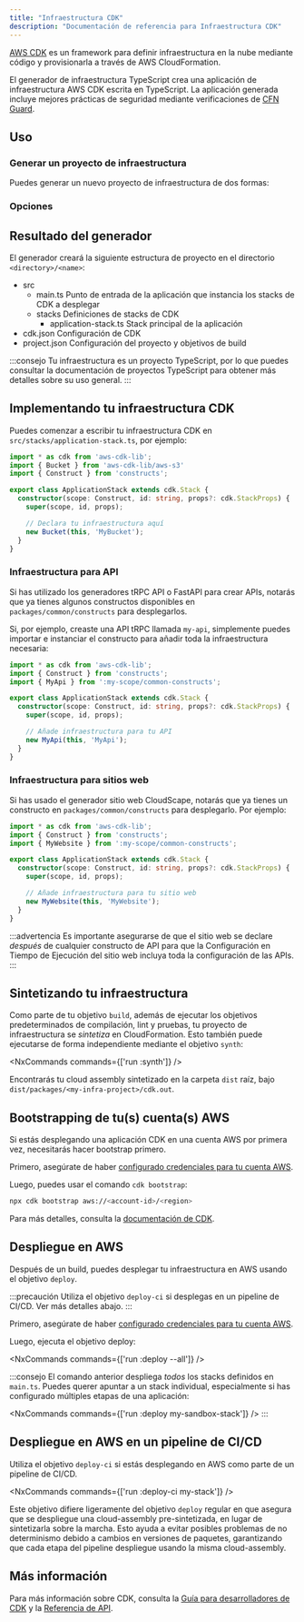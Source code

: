 ```yaml
---
title: "Infraestructura CDK"
description: "Documentación de referencia para Infraestructura CDK"
---
```





[AWS CDK](https://docs.aws.amazon.com/cdk/v2/guide/home.html) es un framework para definir infraestructura en la nube mediante código y provisionarla a través de AWS CloudFormation.

El generador de infraestructura TypeScript crea una aplicación de infraestructura AWS CDK escrita en TypeScript. La aplicación generada incluye mejores prácticas de seguridad mediante verificaciones de [CFN Guard](https://docs.aws.amazon.com/cfn-guard/latest/ug/what-is-guard.html).

## Uso

### Generar un proyecto de infraestructura

Puedes generar un nuevo proyecto de infraestructura de dos formas:

<RunGenerator generator="ts#infra" />

### Opciones

<GeneratorParameters generator="ts#infra" />

## Resultado del generador

El generador creará la siguiente estructura de proyecto en el directorio `<directory>/<name>`:

<FileTree>

  - src
    - main.ts Punto de entrada de la aplicación que instancia los stacks de CDK a desplegar
    - stacks Definiciones de stacks de CDK
      - application-stack.ts Stack principal de la aplicación
  - cdk.json Configuración de CDK
  - project.json Configuración del proyecto y objetivos de build

</FileTree>

:::consejo
Tu infraestructura es un proyecto TypeScript, por lo que puedes consultar la <Link path="guides/typescript-project">documentación de proyectos TypeScript</Link> para obtener más detalles sobre su uso general.
:::

## Implementando tu infraestructura CDK

Puedes comenzar a escribir tu infraestructura CDK en `src/stacks/application-stack.ts`, por ejemplo:

```ts title="src/stacks/application-stack.ts" {9-10}
import * as cdk from 'aws-cdk-lib';
import { Bucket } from 'aws-cdk-lib/aws-s3'
import { Construct } from 'constructs';

export class ApplicationStack extends cdk.Stack {
  constructor(scope: Construct, id: string, props?: cdk.StackProps) {
    super(scope, id, props);

    // Declara tu infraestructura aquí
    new Bucket(this, 'MyBucket');
  }
}
```

### Infraestructura para API

Si has utilizado los generadores <Link path="guides/trpc">tRPC API</Link> o <Link path="guides/fastapi">FastAPI</Link> para crear APIs, notarás que ya tienes algunos constructos disponibles en `packages/common/constructs` para desplegarlos.

Si, por ejemplo, creaste una API tRPC llamada `my-api`, simplemente puedes importar e instanciar el constructo para añadir toda la infraestructura necesaria:

```ts title="src/stacks/application-stack.ts" {3, 9-10}
import * as cdk from 'aws-cdk-lib';
import { Construct } from 'constructs';
import { MyApi } from ':my-scope/common-constructs';

export class ApplicationStack extends cdk.Stack {
  constructor(scope: Construct, id: string, props?: cdk.StackProps) {
    super(scope, id, props);

    // Añade infraestructura para tu API
    new MyApi(this, 'MyApi');
  }
}
```

### Infraestructura para sitios web

Si has usado el generador <Link path="guides/react-website">sitio web CloudScape</Link>, notarás que ya tienes un constructo en `packages/common/constructs` para desplegarlo. Por ejemplo:

```ts title="src/stacks/application-stack.ts" {3, 9-10}
import * as cdk from 'aws-cdk-lib';
import { Construct } from 'constructs';
import { MyWebsite } from ':my-scope/common-constructs';

export class ApplicationStack extends cdk.Stack {
  constructor(scope: Construct, id: string, props?: cdk.StackProps) {
    super(scope, id, props);

    // Añade infraestructura para tu sitio web
    new MyWebsite(this, 'MyWebsite');
  }
}
```

:::advertencia
Es importante asegurarse de que el sitio web se declare _después_ de cualquier constructo de API para que la <Link path="guides/react-website#runtime-configuration">Configuración en Tiempo de Ejecución</Link> del sitio web incluya toda la configuración de las APIs.
:::

## Sintetizando tu infraestructura

Como parte de tu objetivo `build`, además de ejecutar los <Link path="guides/typescript-project#building">objetivos predeterminados de compilación, lint y pruebas</Link>, tu proyecto de infraestructura se _sintetiza_ en CloudFormation. Esto también puede ejecutarse de forma independiente mediante el objetivo `synth`:

<NxCommands commands={['run <my-infra>:synth']} />

Encontrarás tu cloud assembly sintetizado en la carpeta `dist` raíz, bajo `dist/packages/<my-infra-project>/cdk.out`.

## Bootstrapping de tu(s) cuenta(s) AWS

Si estás desplegando una aplicación CDK en una cuenta AWS por primera vez, necesitarás hacer bootstrap primero.

Primero, asegúrate de haber [configurado credenciales para tu cuenta AWS](https://docs.aws.amazon.com/sdkref/latest/guide/access.html).

Luego, puedes usar el comando `cdk bootstrap`:

```bash
npx cdk bootstrap aws://<account-id>/<region>
```

Para más detalles, consulta la [documentación de CDK](https://docs.aws.amazon.com/cdk/v2/guide/bootstrapping-env.html).

## Despliegue en AWS

Después de un build, puedes desplegar tu infraestructura en AWS usando el objetivo `deploy`.

:::precaución
Utiliza el objetivo `deploy-ci` si desplegas en un pipeline de CI/CD. Ver más detalles abajo.
:::

Primero, asegúrate de haber [configurado credenciales para tu cuenta AWS](https://docs.aws.amazon.com/sdkref/latest/guide/access.html).

Luego, ejecuta el objetivo deploy:

<NxCommands commands={['run <my-infra>:deploy --all']} />

:::consejo
El comando anterior despliega _todos_ los stacks definidos en `main.ts`. Puedes querer apuntar a un stack individual, especialmente si has configurado múltiples etapas de una aplicación:

<NxCommands commands={['run <my-infra>:deploy my-sandbox-stack']} />
:::

## Despliegue en AWS en un pipeline de CI/CD

Utiliza el objetivo `deploy-ci` si estás desplegando en AWS como parte de un pipeline de CI/CD.

<NxCommands commands={['run <my-infra>:deploy-ci my-stack']} />

Este objetivo difiere ligeramente del objetivo `deploy` regular en que asegura que se despliegue una cloud-assembly pre-sintetizada, en lugar de sintetizarla sobre la marcha. Esto ayuda a evitar posibles problemas de no determinismo debido a cambios en versiones de paquetes, garantizando que cada etapa del pipeline despliegue usando la misma cloud-assembly.

## Más información

Para más información sobre CDK, consulta la [Guía para desarrolladores de CDK](https://docs.aws.amazon.com/cdk/v2/guide/core_concepts.html) y la [Referencia de API](https://docs.aws.amazon.com/cdk/api/v2/docs/aws-construct-library.html).